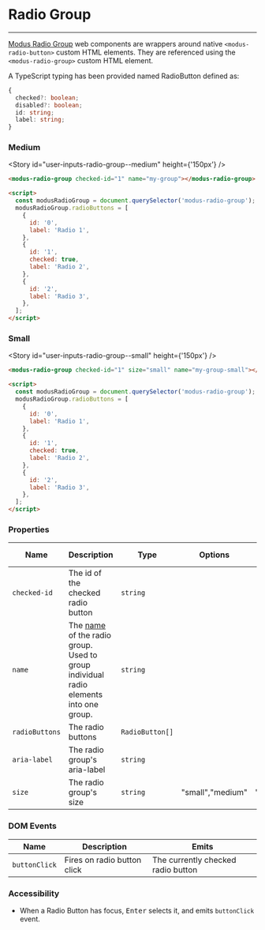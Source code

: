 
# Radio Group

---

[Modus Radio Group](https://modus.trimble.com/components/lists/) web components are wrappers around native `<modus-radio-button>` custom HTML elements. They are referenced using the `<modus-radio-group>` custom HTML element.

A TypeScript typing has been provided named RadioButton defined as:

```ts
{
  checked?: boolean;
  disabled?: boolean;
  id: string;
  label: string;
}
```

### Medium

<Story id="user-inputs-radio-group--medium" height={'150px'} />

```html
<modus-radio-group checked-id="1" name="my-group"></modus-radio-group>

<script>
  const modusRadioGroup = document.querySelector('modus-radio-group');
  modusRadioGroup.radioButtons = [
    {
      id: '0',
      label: 'Radio 1',
    },
    {
      id: '1',
      checked: true,
      label: 'Radio 2',
    },
    {
      id: '2',
      label: 'Radio 3',
    },
  ];
</script>
```
### Small

<Story id="user-inputs-radio-group--small" height={'150px'} />

```html
<modus-radio-group checked-id="1" size="small" name="my-group-small"></modus-radio-group>

<script>
  const modusRadioGroup = document.querySelector('modus-radio-group');
  modusRadioGroup.radioButtons = [
    {
      id: '0',
      label: 'Radio 1',
    },
    {
      id: '1',
      checked: true,
      label: 'Radio 2',
    },
    {
      id: '2',
      label: 'Radio 3',
    },
  ];
</script>
```

### Properties

| Name           | Description                                                                                                                                                                           | Type            | Options            | Default Value | Required |
| -------------- | ------------------------------------------------------------------------------------------------------------------------------------------------------------------------------------- | --------------- | ------------------ | ------------- | -------- |
| `checked-id`   | The id of the checked radio button                                                                                                                                                    | `string`        |                    |               | ✔        |
| `name`         | The [name](https://developer.mozilla.org/en-US/docs/Web/HTML/Element/input/radio#defining_a_radio_group) of the radio group.  Used to group individual radio elements into one group. | `string`        |                    |               | ✔        |
| `radioButtons` | The radio buttons                                                                                                                                                                     | `RadioButton[]` |                    |               | ✔        |
| `aria-label`   | The radio group's aria-label                                                                                                                                                          | `string`        |                    |               |          |
| `size`         | The radio group's size                                                                                                                                                                | `string`        | "small","medium"   | "medium"      |          |

### DOM Events

| Name          | Description                 | Emits                              |
| ------------- | --------------------------- | ---------------------------------- |
| `buttonClick` | Fires on radio button click | The currently checked radio button |

### Accessibility

- When a Radio Button has focus, <kbd>Enter</kbd> selects it, and emits `buttonClick` event.
